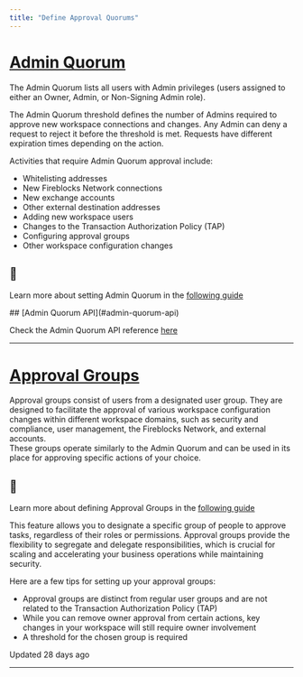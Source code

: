 ```yaml
---
title: "Define Approval Quorums"
---
```


# [Admin Quorum](#admin-quorum)

The Admin Quorum lists all users with Admin privileges (users assigned to either an Owner, Admin, or Non-Signing Admin role).

The Admin Quorum threshold defines the number of Admins required to approve new workspace connections and changes. Any Admin can deny a request to reject it before the threshold is met. Requests have different expiration times depending on the action.

Activities that require Admin Quorum approval include:

*   Whitelisting addresses
*   New Fireblocks Network connections
*   New exchange accounts
*   Other external destination addresses
*   Adding new workspace users
*   Changes to the Transaction Authorization Policy (TAP)
*   Configuring approval groups
*   Other workspace configuration changes

<Info>

## 📘

Learn more about setting Admin Quorum in the [following guide](https://support.fireblocks.io/hc/en-us/articles/360017665119-Admin-Quorum)



</Info>
## [Admin Quorum API](#admin-quorum-api)

Check the Admin Quorum API reference [here](/reference/setadminquorumthreshold)

* * *

# [Approval Groups](#approval-groups)

Approval groups consist of users from a designated user group. They are designed to facilitate the approval of various workspace configuration changes within different workspace domains, such as security and compliance, user management, the Fireblocks Network, and external accounts.  
These groups operate similarly to the Admin Quorum and can be used in its place for approving specific actions of your choice.

<Info>

## 📘

Learn more about defining Approval Groups in the [following guide](https://support.fireblocks.io/hc/en-us/articles/11500062124188-Approval-groups)



</Info>

This feature allows you to designate a specific group of people to approve tasks, regardless of their roles or permissions. Approval groups provide the flexibility to segregate and delegate responsibilities, which is crucial for scaling and accelerating your business operations while maintaining security.

Here are a few tips for setting up your approval groups:

*   Approval groups are distinct from regular user groups and are not related to the Transaction Authorization Policy (TAP)
*   While you can remove owner approval from certain actions, key changes in your workspace will still require owner involvement
*   A threshold for the chosen group is required

Updated 28 days ago

* * *